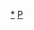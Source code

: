 {{asbox
|image=Philosophy template.gif
|category=哲学家小作品
|subject=关于[[哲学家]]的
|name=Template:哲学家小作品
}}<noinclude>
[[Category:哲學家小作品|*]]
[[Category:學者小作品模板|P]]
</noinclude>